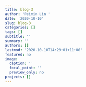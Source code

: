 ```yaml
---
title: blog-3
author: 'Peimin Lin '
date: '2020-10-10'
slug: blog-3
categories: []
tags: []
subtitle: ''
summary: ''
authors: []
lastmod: '2020-10-10T14:29:01+11:00'
featured: no
image:
  caption: ''
  focal_point: ''
  preview_only: no
projects: []
---
```

